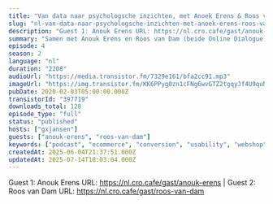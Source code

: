 ```yaml
---
title: "Van data naar psychologsche inzichten, met Anoek Erens & Roos van Dam (Online Dialogue)"
slug: "nl-van-data-naar-psychologsche-inzichten-met-anoek-erens-roos-van-dam-online-dialogue"
description: "Guest 1: Anouk Erens URL: https://nl.cro.cafe/gast/anouk-erens | Guest 2: Roos van Dam URL: https://nl.cro.cafe/gast/roos-van-dam"
summary: "Samen met Anouk Erens en Roos van Dam (beide Online Dialogue) bespreek ik hoe je van (kwalitatieve en kwantitatieve) data naar psychologische inzichten kan komen."
episode: 4
season: 2
language: "nl"
duration: "2208"
audioUrl: "https://media.transistor.fm/7329e161/bfa2cc91.mp3"
imageUrl: "https://img.transistor.fm/KK6PPyg0zn1cFNg6wvGTZ2tgqyJf4U9quNf-Q8cbNPw/rs:fill:3000:3000:1/q:60/aHR0cHM6Ly9pbWct/dXBsb2FkLXByb2R1/Y3Rpb24udHJhbnNp/c3Rvci5mbS80MjZl/MDkyMWIxMThjYWNh/OWVmOGZlOTFmN2E0/NjkxMy5qcGVn.webp"
pubDate: 2020-02-03T05:00:00.000Z
transistorId: "397719"
downloads_total: 128
episode_type: "full"
status: "published"
hosts: ["gxjansen"]
guests: ["anouk-erens", "roos-van-dam"]
keywords: ["podcast", "ecommerce", "conversion", "usability", "webshop", "english"]
createdAt: 2025-06-04T21:37:51.000Z
updatedAt: 2025-07-14T18:03:04.000Z
---
```


Guest 1: Anouk Erens URL: https://nl.cro.cafe/gast/anouk-erens | Guest 2: Roos van Dam URL: https://nl.cro.cafe/gast/roos-van-dam
